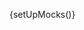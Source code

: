 
{setUpMocks()}

<Meta
  title="Merchant Tools/Order Terminals"
  Components="justifi-order-terminals"
  of={JustifiOrderTerminals}
/>

<Title />

---

Component to render a form for terminal order requests.

# Index

---

- [Props and methods](#props-and-methods)
- [Authorization](#authorization)
- [Example usage](#example-usage)

# Props and methods

---

<ArgTypes exclude={['Theme']} />

# Authorization

---

<p>
  Authorization is performed by passing a web component token as{' '}
  <code>auth-token</code>.
</p>
<ul>
  <li>
    <strong>Web Component Token</strong>: These tokens are generated by your
    backend services using the [Web Component Tokens
    API](https://docs.justifi.tech/api-spec#tag/Web-Component-Tokens/operation/CreateWebComponentToken).
    Each token can be scoped to perform a set number of actions and is active
    for 60 minutes. When creating a web component token for this specific
    component you'll need to use the roles:
    <ul>
      <li>
        `read:business:business_id` - use the `business_id` you pass to the
        component's props
      </li>
      <li>
        `write:account:account_id` - use the `account_id` you pass to the
        component's props
      </li>
    </ul>
  </li>
</ul>

# Example Usage

---

<ComponentBox>
  <justifi-order-terminals
    business-id="biz_123"
    account-id="acc_123"
    auth-token="123abc"
    shipping={true}
    submit-button-text="Order Terminals"
  />
</ComponentBox>

---

<Source dark language="html" code={codeExampleFull} />
